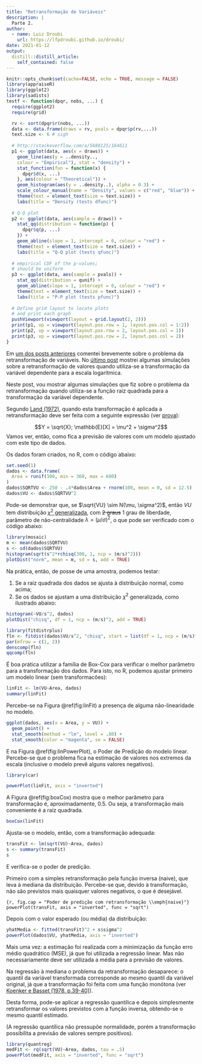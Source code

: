 ```yaml
---
title: "Retransformação de Variáveis"
description: |
  Parte 2.
author:
  - name: Luiz Droubi
    url: https://lfpdroubi.github.io/droubi/
date: 2021-01-12
output:
  distill::distill_article:
    self_contained: false
---
```


```r
knitr::opts_chunk$set(cache=FALSE, echo = TRUE, message = FALSE)
library(appraiseR)
library(ggplot2)
library(sadists)
testf <- function(dpqr, nobs, ...) {
  require(ggplot2)
  require(grid)

  rv <- sort(dpqr$r(nobs, ...))
  data <- data.frame(draws = rv, pvals = dpqr$p(rv,...))
  text.size <- 6 # sigh
  
  # http://stackoverflow.com/a/5688125/164611
  p1 <- ggplot(data, aes(x = draws)) +
    geom_line(aes(y = ..density..,
    colour = "Empirical"), stat = "density") +
    stat_function(fun = function(x) {
      dpqr$d(x, ...)
    }, aes(colour = "Theoretical")) +
    geom_histogram(aes(y = ..density..), alpha = 0.3) + 
    scale_colour_manual(name = "Density", values = c("red", "blue")) +
    theme(text = element_text(size = text.size)) +
    labs(title = "Density (tests dfunc)")
  
  # Q-Q plot
  p2 <- ggplot(data, aes(sample = draws)) +
    stat_qq(distribution = function(p) {
      dpqr$q(p, ...)
    }) + 
    geom_abline(slope = 1, intercept = 0, colour = "red") + 
    theme(text = element_text(size = text.size)) +
    labs(title = "Q-Q plot (tests qfunc)")
  
  # empirical CDF of the p-values;
  # should be uniform
  p3 <- ggplot(data, aes(sample = pvals)) +
    stat_qq(distribution = qunif) +
    geom_abline(slope = 1, intercept = 0, colour = "red") + 
    theme(text = element_text(size = text.size)) +
    labs(title = "P-P plot (tests pfunc)")
  
  # Define grid layout to locate plots
  # and print each graph
  pushViewport(viewport(layout = grid.layout(2, 2)))
  print(p1, vp = viewport(layout.pos.row = 1, layout.pos.col = 1:2))
  print(p2, vp = viewport(layout.pos.row = 2, layout.pos.col = 1))
  print(p3, vp = viewport(layout.pos.row = 2, layout.pos.col = 2))
}
```

Em [um dos posts anteriores](https://lfpdroubi.github.io/droubi/posts/2020-12-30-implicaes-da-utilizao-de-transformaes-sobre-a-varivel-dependente/) comentei brevemente sobre 
o problema da retransformação de variáveis. No 
[último post](https://droubi.me/post/2021-01-07-fun%C3%A7%C3%B5es-de-perda-e-fun%C3%A7%C3%B5es-escore/)
mostrei algumas simulações sobre a retransformação de valores quando utiliza-se
a transformação da variável dependente para a escala logarítmica.

Neste post, vou mostrar algumas simulações que fiz sobre o problema da 
retransformação quando utiliza-se a função raiz quadrada para a transformação da
variável dependente.

Segundo  [Land (1972)](https://projecteuclid.org/download/pdf_1/euclid.aoms/1177693235),
quando esta transformação é aplicada a retransformação deve ser feita com a
seguinte expressão (ver [prova](https://math.stackexchange.com/a/461313)):

$$Y = \sqrt{X}; \mathbb{E}[X] = \mu^2 + \sigma^2$$
Vamos ver, então, como fica a previsão de valores com um modelo ajustado com
este tipo de dados.

Os dados foram criados, no R, com o código abaixo:

```r
set.seed(1)
dados <- data.frame(
  Area = runif(100, min = 360, max = 600)
)
dados$SQRTVU <- 250 - .4*dados$Area + rnorm(100, mean = 0, sd = 12.5)
dados$VU <- dados$SQRTVU^2
```

Pode-se demonstrar que, se $\sqrt{VU} \sim N(\mu, \sigma^2)$, então $VU$ tem
distribuição [$\chi^2$
generalizada](https://en.wikipedia.org/wiki/Generalized_chi-squared_distribution),
com ~~2 graus~~ 1 grau de liberdade, parâmetro de não-centralidade $\lambda =
(\mu/\sigma)^2$, o que pode ser verificado com o código abaixo:

```r
library(mosaic)
m <- mean(dados$SQRTVU)
s <- sd(dados$SQRTVU)
histogram(sqrt(s^2*rchisq(300, 1, ncp = (m/s)^2)))
plotDist("norm", mean = m, sd = s, add = TRUE)
```

Na prática, então, de posse de uma amostra, podemos testar:

1. Se a raiz quadrada dos dados se ajusta à distribuição normal, como acima;
2. Se os dados se ajustam a uma distribuição $\chi^2$ generalizada, como 
ilustrado abaixo:

```r
histogram(~VU/s^2, dados)
plotDist("chisq", df = 1, ncp = (m/s)^2, add = TRUE)
```


```r
library(fitdistrplus)
fln <- fitdist(dados$VU/s^2, "chisq", start = list(df = 1, ncp = (m/s)^2))
par(mfrow = c(1, 2))
denscomp(fln)
qqcomp(fln)
```

É boa prática utilizar a família de Box-Cox para verificar o melhor parâmetro 
para a transformação dos dados. Para isto, no R, podemos ajustar primeiro um
modelo linear (sem transformacões):

```r
linFit <- lm(VU~Area, dados)
summary(linFit)
```

Percebe-se na Figura \@ref(fig:linFit) a presença de alguma não-linearidade no
modelo.

```r
ggplot(dados, aes(x = Area, y = VU)) + 
  geom_point() +
  stat_smooth(method = "lm", level = .80) +
  stat_smooth(color = "magenta", se = FALSE)
```

E na Figura \@ref(fig:linPowerPlot), o Poder de Predição do modelo linear. 
Percebe-se que o problema fica na estimação de valores nos extremos da escala 
(inclusive o modelo prevê alguns valores negativos).

```r
library(car)
```


```r
powerPlot(linFit, axis = "inverted")
```

A Figura \@ref(fig:boxCox) mostra que o melhor parâmetro para transformação 
é, aproximadamente, 0.5. Ou seja, a transformação mais conveniente é a raiz
quadrada.

```r
boxCox(linFit)
```

Ajusta-se o modelo, então, com a transformação adequada:

```r
transFit <- lm(sqrt(VU)~Area, dados)
s <- summary(transFit)
s
```

E verifica-se o poder de predição.

Primeiro com a simples retransformação pela função inversa (naive), que
leva à mediana da distribuição. Percebe-se que, devido à transformação, não são
previstos mais quaisquer valores negativos, o que é desejável.

```{r, fig.cap = "Poder de predição com retransformação \\emph{naive}"}
powerPlot(transFit, axis = "inverted", func = "sqrt")
```

Depois com o valor esperado (ou média) da distribuição:

```r
yhatMedia <- fitted(transFit)^2 + s$sigma^2
powerPlot(dados$VU, yhatMedia, axis = "inverted")
```

Mais uma vez: a estimação foi realizada com a minimização da função erro médio 
quadrático (MSE), já que foi utilizada a regressão linear. Mas não 
necessariamente deve ser utilizada a média para a previsão de valores.

Na regressão à mediana o problema da retransformação desaparece: o quantil da
variável transformada corresponde ao mesmo quantil da variável original, já que 
a transformação foi feita com uma função monótona (ver [Koenker e Basset (1978, p.39-40)](https://www.jstor.org/stable/1913643)).

Desta forma, pode-se aplicar a regressão quantílica e depois simplesmente 
retransformar os valores previstos com a função inversa, obtendo-se o mesmo
quantil estimado. 

(A regressão quantílica não pressupõe normalidade, porém a transformação
possibilita a previsão de valores sempre positivos).

```r
library(quantreg)
medFit <- rq(sqrt(VU)~Area, dados, tau = .5)
powerPlot(medFit, axis = "inverted", func = "sqrt")
```

